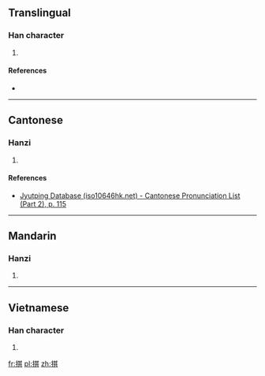 ==Translingual==

===Han character===
{{Han char|rn=64|rad=手|as=08|sn=11|four=5408<sub>1</sub>|canj=手廿一金 (QTMC)|ids=⿰[[扌]][[其]]}}

# {{defn|Han|sort=手08}}

====References====
* {{Han ref|kx=0437.120|dkj=12254|dj=0787.020|hdz=31891.040|uh=6391|ud=25489|bh=D5A4|bd=54692}}

----

==Cantonese==

===Hanzi===
{{yue-hanzi|jyut=[[kei4]]|y=kei4}}

# {{defn|lang=yue|sort=手08}}

====References====
*[http://www.iso10646hk.net/jp/document/download.jsp Jyutping Database (iso10646hk.net) - Cantonese Pronunciation List (Part 2), p. 115]

----

==Mandarin==

===Hanzi===
{{cmn-hanzi|pin=[[qí]] ([[qi2]])|wg=ch'i<sup>2</sup>}}

# {{defn|lang=cmn|sort=手08}}

----

==Vietnamese==

===Han character===
{{vi-readings|rs=手08| hanviet = cài}}

# {{defn|lang=vi|sort=手08}}

[[fr:掑]]
[[pl:掑]]
[[zh:掑]]